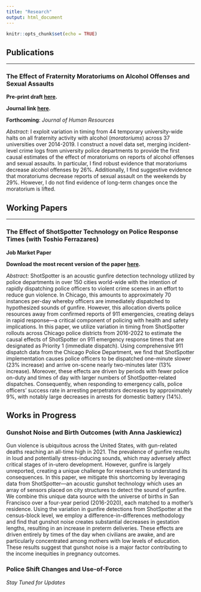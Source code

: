 ```yaml
---
title: "Research"
output: html_document
---
```


```r
knitr::opts_chunk$set(echo = TRUE)
```

## Publications
***

### The Effect of Fraternity Moratoriums on Alcohol Offenses and Sexual Assaults

**Pre-print draft [here](https://github.com/michaeltopper1/Fraternities/blob/master/paper_iterations/accepted_paper/main.pdf).**

**Journal link [here](https://jhr.uwpress.org/content/early/2023/05/01/jhr.0722-12422R1).**

**Forthcoming**: *Journal of Human Resources*

*Abstract*: 
I exploit variation in timing from 44 temporary university-wide halts on all fraternity activity with alcohol (*moratoriums*) across 37 universities over 2014-2019. I construct a novel data set, merging incident-level crime logs from university police departments to provide the first causal estimates of the effect of moratoriums on reports of alcohol offenses and sexual assaults. In particular, I find robust evidence that moratoriums decrease alcohol offenses by 26%. Additionally, I find suggestive evidence that moratoriums decrease reports of sexual assault on the weekends by 29%. However, I do not find evidence of long-term changes once the moratorium is lifted.

## Working Papers
***

### The Effect of ShotSpotter Technology on Police Response Times (with Toshio Ferrazares)

**Job Market Paper**

**Download the most recent version of the paper [here](jmp_michael_topper.pdf).**

*Abstract:*
ShotSpotter is an acoustic gunfire detection technology utilized by police departments in over 150 cities world-wide with the intention of rapidly dispatching police officers to violent crime scenes in an effort to reduce gun violence. In Chicago, this amounts to approximately 70 instances per-day whereby officers are immediately dispatched to hypothesized sounds of gunfire. However, this allocation diverts police resources away from confirmed reports of 911 emergencies, creating delays in rapid response—a critical component of policing with health and safety implications. In this paper, we utilize variation in timing from ShotSpotter rollouts across Chicago police districts from 2016-2022 to estimate the causal effects of ShotSpotter on 911 emergency response times that are designated as Priority 1 (immediate dispatch). Using comprehensive 911 dispatch data from the Chicago Police Department, we find that ShotSpotter implementation causes police officers to be dispatched one-minute slower (23\% increase) and arrive on-scene nearly two-minutes later (13\% increase). Moreover, these effects are driven by periods with fewer police on-duty and times of day with larger numbers of ShotSpotter-related dispatches. Consequently, when responding to emergency calls, police officers' success rate in arresting perpetrators decreases by approximately 9\%, with notably large decreases in arrests for domestic battery (14\%). 

## Works in Progress

### Gunshot Noise and Birth Outcomes (with Anna Jaskiewicz)

Gun violence is ubiquitous across the United States, with gun-related deaths reaching an all-time high in 2021. The prevalence of gunfire results in loud and potentially stress-inducing sounds, which may adversely affect critical stages of in-utero development. However, gunfire is largely unreported, creating a unique challenge for researchers to understand its consequences. In this paper, we mitigate this shortcoming by leveraging data from ShotSpotter—an acoustic gunshot technology which uses an array of sensors placed on city structures to detect the sound of gunfire. We combine this unique data source with the universe of births in San Francisco over a four-year period (2016-2020), each matched to a mother's residence. Using the variation in gunfire detections from ShotSpotter at the census-block level, we employ a difference-in-differences methodology and find that gunshot noise creates substantial decreases in gestation lengths, resulting in an increase in preterm deliveries. These effects are driven entirely by times of the day when civilians are awake, and are particularly concentrated among mothers with low levels of education. These results suggest that gunshot noise is a major factor contributing to the income inequities in pregnancy outcomes.

### Police Shift Changes and Use-of-Force 

*Stay Tuned for Updates*




